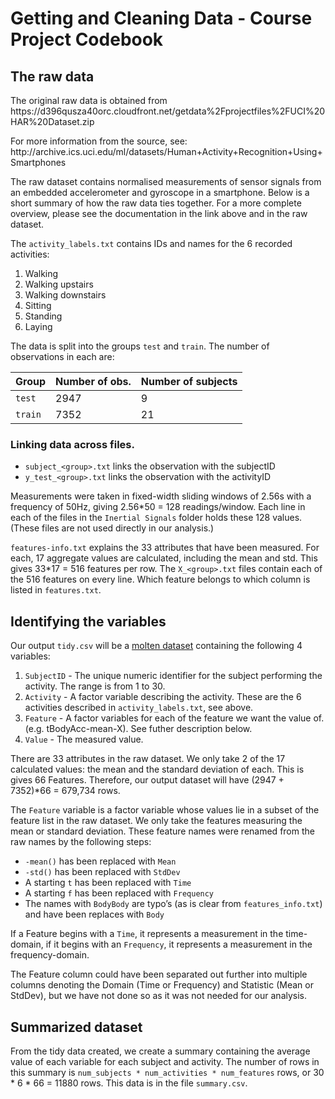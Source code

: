 # Getting and Cleaning Data - Course Project Codebook

The raw data
-----------
The original raw data is obtained from https://d396qusza40orc.cloudfront.net/getdata%2Fprojectfiles%2FUCI%20HAR%20Dataset.zip

For more information from the source, see: http://archive.ics.uci.edu/ml/datasets/Human+Activity+Recognition+Using+Smartphones

The raw dataset contains normalised measurements of sensor signals from an
embedded accelerometer and gyroscope in a smartphone. Below is a short summary of
how the raw data ties together. For a more complete overview, please see the
documentation in the link above and in the raw dataset.

The `activity_labels.txt` contains IDs and names for the 6 recorded activities:

1. Walking
2. Walking upstairs
3. Walking downstairs
4. Sitting
5. Standing
5. Laying

The data is split into the groups `test` and `train`. The number of observations in each are:

Group  | Number of obs. | Number of subjects
-------|----------------|-------------------
`test` | 2947           | 9
`train`| 7352           | 21


### Linking data across files.

- `subject_<group>.txt` links the observation with the subjectID
- `y_test_<group>.txt` links the observation with the activityID

Measurements were taken in fixed-width sliding windows of 2.56s with a frequency
of 50Hz, giving 2.56*50 = 128 readings/window. Each line in each of the files in
the `Inertial Signals` folder holds these 128 values. (These files are not used
directly in our analysis.)

`features-info.txt` explains the 33 attributes that have been measured. For each,
17 aggregate values are calculated, including the mean and std. This gives
33*17 = 516 features per row. The `X_<group>.txt` files contain each of the 516
features on every line. Which feature belongs to which column is listed in
`features.txt`.

Identifying the variables
-------------------------
Our output `tidy.csv` will be a [molten dataset](http://vita.had.co.nz/papers/tidy-data.pdf)
containing the following 4 variables:

1. `SubjectID` - The unique numeric identifier for the subject performing the activity.
                The range is from 1 to 30.
2. `Activity` - A factor variable describing the activity. These are the 6
                activities described in `activity_labels.txt`, see above.
3. `Feature` - A factor variables for each of the feature we want the value of.
               (e.g. tBodyAcc-mean-X). See futher description below.
4. `Value` - The measured value.

There are 33 attributes in the raw dataset. We only take 2 of the 17 calculated
values: the mean and the standard deviation of each. This is gives 66 Features.
Therefore, our output dataset will have (2947 + 7352)*66 = 679,734 rows.

The `Feature` variable is a factor variable whose values lie in a subset of the
feature list in the raw dataset. We only take the features measuring the mean or
standard deviation. These feature names were renamed from the raw names by the
following steps:

- `-mean()` has been replaced with `Mean`
- `-std()` has been replaced with `StdDev`
- A starting `t` has been replaced with `Time`
- A starting `f` has been replaced with `Frequency`
- The names with `BodyBody` are typo's (as is clear from `features_info.txt`)
  and have been replaces with `Body`

If a Feature begins with a `Time`, it represents a measurement in the time-domain,
if it begins with an `Frequency`, it represents a measurement in the frequency-domain.

The Feature column could have been separated out further into multiple columns
denoting the Domain (Time or Frequency) and Statistic (Mean or StdDev), but we
have not done so as it was not needed for our analysis.

Summarized dataset
------------------
From the tidy data created, we create a summary containing the average value of
each variable for each subject and activity. The number of rows in this summary
is `num_subjects * num_activities * num_features` rows, or 
30 * 6 * 66 = 11880 rows. This data is in the file `summary.csv`.
